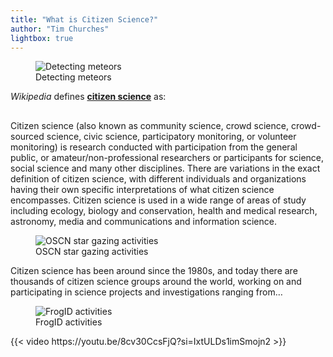 ```yaml
---
title: "What is Citizen Science?"
author: "Tim Churches"
lightbox: true
---
```


::: {.aside}
![Detecting meteors](assets/ocsn_meteors.png)
:::

_Wikipedia_ defines [**citizen science**](https://en.wikipedia.org/wiki/Citizen_science) as:

::: {.callout-note appearance="simple" icon=false}

##

Citizen science (also known as community science, crowd science, crowd-sourced science, civic science, participatory monitoring, or volunteer monitoring) is research conducted with participation from the general public, or amateur/non-professional researchers or participants for science, social science and many other disciplines. There are variations in the exact definition of citizen science, with different individuals and organizations having their own specific interpretations of what citizen science encompasses. Citizen science is used in a wide range of areas of study including ecology, biology and conservation, health and medical research, astronomy, media and communications and information science.
:::

::: {.aside}
![OSCN star gazing activities](assets/ocsn_astronomy.png)
:::

Citizen science has been around since the 1980s, and today there are thousands of citizen science groups around the world, working on and participating in science projects and investigations ranging from...

::: {.aside}
![FrogID activities](assets/ocsn_frogid.png)
:::

{{< video https://youtu.be/8cv30CcsFjQ?si=IxtULDs1imSmojn2 >}}
